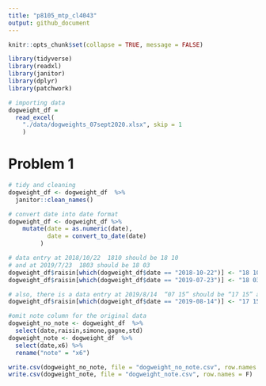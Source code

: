 ```yaml
---
title: "p8105_mtp_cl4043"
output: github_document
---
```


```r
knitr::opts_chunk$set(collapse = TRUE, message = FALSE)
```

```r
library(tidyverse)
library(readxl)
library(janitor)
library(dplyr)
library(patchwork)
```

```r
# importing data
dogweight_df = 
  read_excel(
    "./data/dogweights_07sept2020.xlsx", skip = 1
    )
```

# Problem 1

```r
# tidy and cleaning
dogweight_df <- dogweight_df  %>%
  janitor::clean_names()

# convert date into date format
dogweight_df <- dogweight_df %>% 
    mutate(date = as.numeric(date),
           date = convert_to_date(date)
         )

# data entry at 2018/10/22  1810 should be 18 10
# and at 2019/7/23  1803 should be 18 03 
dogweight_df$raisin[which(dogweight_df$date == "2018-10-22")] <- "18 10"
dogweight_df$raisin[which(dogweight_df$date == "2019-07-23")] <- "18 03"

# also, there is a data entry at 2019/8/14  “07 15” should be “17 15” as the weight can not decrease so quickly, so this might be a mistake
dogweight_df$raisin[which(dogweight_df$date == "2019-08-14")] <- "17 15"

#omit note column for the original data
dogweight_no_note <- dogweight_df  %>% 
  select(date,raisin,simone,gagne,std)
dogweight_note <- dogweight_df  %>% 
  select(date,x6) %>% 
  rename("note" = "x6")

write.csv(dogweight_no_note, file = "dogweight_no_note.csv", row.names = F)
write.csv(dogweight_note, file = "dogweight_note.csv", row.names = F)
```


